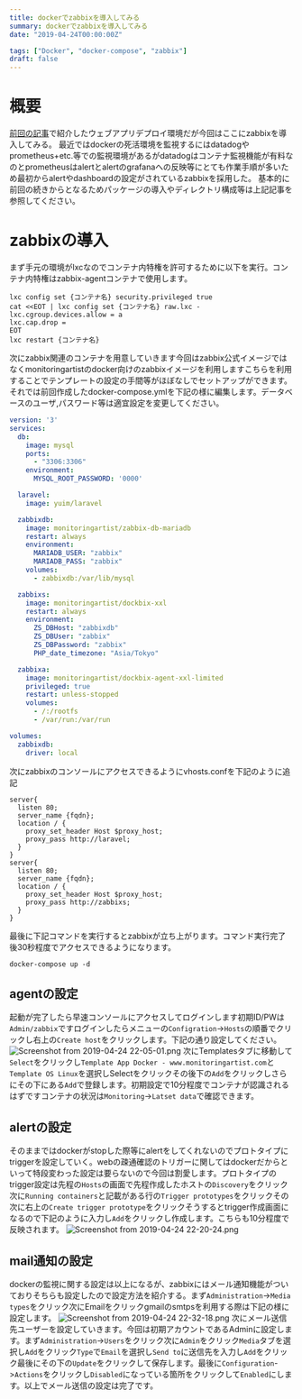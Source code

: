 ```yaml
---
title: dockerでzabbixを導入してみる
summary: dockerでzabbixを導入してみる
date: "2019-04-24T00:00:00Z"

tags: ["Docker", "docker-compose", "zabbix"]
draft: false
---
```


# 概要

[前回の記事](../bbdhdeploy)で紹介したウェブアプリデプロイ環境だが今回はここにzabbixを導入してみる。
最近ではdockerの死活環境を監視するにはdatadogやprometheus+etc.等での監視環境があるがdatadogはコンテナ監視機能が有料なのとprometheusはalertとalertのgrafanaへの反映等にとても作業手順が多いため最初からalertやdashboardの設定がされているzabbixを採用した。
基本的に前回の続きからとなるためパッケージの導入やディレクトリ構成等は上記記事を参照してください。

# zabbixの導入

まず手元の環境がlxcなのでコンテナ内特権を許可するために以下を実行。コンテナ内特権はzabbix-agentコンテナで使用します。

```shell
lxc config set {コンテナ名} security.privileged true
cat <<EOT | lxc config set {コンテナ名} raw.lxc -
lxc.cgroup.devices.allow = a
lxc.cap.drop =
EOT
lxc restart {コンテナ名}
```

次にzabbix関連のコンテナを用意していきます今回はzabbix公式イメージではなくmonitoringartistのdocker向けのzabbixイメージを利用しますこちらを利用することでテンプレートの設定の手間等がほぼなしでセットアップができます。それでは前回作成したdocker-compose.ymlを下記の様に編集します。データベースのユーザ,パスワード等は適宜設定を変更してください。

```yml
version: '3'
services:
  db:
    image: mysql
    ports:
      - "3306:3306"
    environment:
      MYSQL_ROOT_PASSWORD: '0000'

  laravel:
    image: yuim/laravel

  zabbixdb:
    image: monitoringartist/zabbix-db-mariadb
    restart: always
    environment:
      MARIADB_USER: "zabbix"
      MARIADB_PASS: "zabbix"
    volumes:
      - zabbixdb:/var/lib/mysql

  zabbixs:
    image: monitoringartist/dockbix-xxl
    restart: always
    environment:
      ZS_DBHost: "zabbixdb"
      ZS_DBUser: "zabbix"
      ZS_DBPassword: "zabbix"
      PHP_date_timezone: "Asia/Tokyo"

  zabbixa:
    image: monitoringartist/dockbix-agent-xxl-limited
    privileged: true
    restart: unless-stopped
    volumes:
      - /:/rootfs
      - /var/run:/var/run

volumes:
  zabbixdb:
    driver: local
```

次にzabbixのコンソールにアクセスできるようにvhosts.confを下記のように追記

```nginx
server{
  listen 80;
  server_name {fqdn};
  location / {
    proxy_set_header Host $proxy_host;
    proxy_pass http://laravel;
  }
}
server{
  listen 80;
  server_name {fqdn};
  location / {
    proxy_set_header Host $proxy_host;
    proxy_pass http://zabbixs;
  }
}
```

最後に下記コマンドを実行するとzabbixが立ち上がります。コマンド実行完了後30秒程度でアクセスできるようになります。

```shell
docker-compose up -d
```

## agentの設定

起動が完了したら早速コンソールにアクセスしてログインします初期ID/PWは`Admin/zabbix`ですログインしたらメニューの`Configration`->`Hosts`の順番でクリックし右上の`Create host`をクリックします。下記の通り設定してください。
![Screenshot from 2019-04-24 22-05-01.png](/static/images/blog/dockerzabbix0.png)
次にTemplatesタブに移動して`Select`をクリックし`Template App Docker - www.monitoringartist.com`と`Template OS Linux`を選択しSelectをクリックその後下の`Add`をクリックしさらにその下にある`Add`で登録します。初期設定で10分程度でコンテナが認識されるはずですコンテナの状況は`Monitoring`->`Latset data`で確認できます。

## alertの設定

そのままではdockerがstopした際等にalertをしてくれないのでプロトタイプにtriggerを設定していく。webの疎通確認のトリガーに関してはdockerだからといって特段変わった設定は要らないので今回は割愛します。プロトタイプのtrigger設定は先程の`Hosts`の画面で先程作成したホストの`Discovery`をクリック次に`Running containers`と記載がある行の`Trigger prototypes`をクリックその次に右上の`Create trigger prototype`をクリックそうするとtrigger作成画面になるので下記のように入力し`Add`をクリックし作成します。こちらも10分程度で反映されます。
![Screenshot from 2019-04-24 22-20-24.png](/static/images/blog/dockerzabbix1.png)

## mail通知の設定

dockerの監視に関する設定は以上になるが、zabbixにはメール通知機能がついておりそちらも設定したので設定方法を紹介する。まず`Administration`->`Media types`をクリック次にEmailをクリックgmailのsmtpsを利用する際は下記の様に設定します。
![Screenshot from 2019-04-24 22-32-18.png](/static/images/blog/dockerzabbix2.png)
次にメール送信先ユーザーを設定していきます。今回は初期アカウントであるAdminに設定します。まず`Administration`->`Users`をクリック次に`Admin`をクリック`Media`タブを選択し`Add`をクリック`Type`で`Email`を選択し`Send to`に送信先を入力し`Add`をクリック最後にその下の`Update`をクリックして保存します。最後に`Configuration`->`Actions`をクリックし`Disabled`になっている箇所をクリックして`Enabled`にします。以上でメール送信の設定は完了です。
